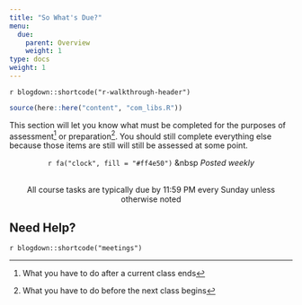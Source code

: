 ```yaml
---
title: "So What's Due?"
menu:
  due:
    parent: Overview
    weight: 1
type: docs
weight: 1
---
```


`r blogdown::shortcode("r-walkthrough-header")`

```r
source(here::here("content", "com_libs.R"))
```

This section will let you know what must be completed for the purposes of assessment^[What you have to do after a current class ends] or preparation^[What you have to do before the next class begins]. You should still complete everything else because those items are still will still be assessed at some point.

<center>
`r fa("clock", fill = "#ff4e50")` &nbsp <i>Posted weekly</i> 
</center>
<br>
<center>
<p id="rounded_corners">
All course tasks are typically due by 11:59 PM every Sunday unless otherwise noted
<p>
</center>

## Need Help?

`r blogdown::shortcode("meetings")`
